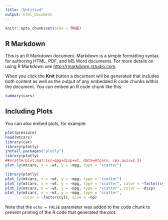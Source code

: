 ---
title: "Untitled"
output: html_document
---

```{r setup, include=FALSE}
knitr::opts_chunk$set(echo = TRUE)
```

## R Markdown

This is an R Markdown document. Markdown is a simple formatting syntax for authoring HTML, PDF, and MS Word documents. For more details on using R Markdown see <http://rmarkdown.rstudio.com>.

When you click the **Knit** button a document will be generated that includes both content as well as the output of any embedded R code chunks within the document. You can embed an R code chunk like this:

```{r cars}
summary(cars)
```

## Including Plots

You can also embed plots, for example:

```{r pressure, echo=FALSE}
plot(pressure)
head(mtcars)
library(car)
library(plotly)
install.packages("plotly")
library(plotly)
##scatterplot.matrix(~mpg+disp+wt, data=mtcars, cex.axis=1.5)
plot_ly(mtcars, x = ~wt, y = ~mpg, type = "scatter")


```


```{r, echo=FALSE, message=FALSE}
library(plotly)
plot_ly(mtcars, x = ~wt, y = ~mpg, type = "scatter")
plot_ly(mtcars, x = ~wt, y = ~mpg, type = "scatter", color = ~factor(cyl))
plot_ly(mtcars, x = ~wt, y = ~mpg, type = "scatter", color = ~disp)
plot_ly(mtcars, x = ~wt, y = ~mpg, type = "scatter", 
        color = ~factor(cyl), size = ~hp)
```



Note that the `echo = FALSE` parameter was added to the code chunk to prevent printing of the R code that generated the plot.
